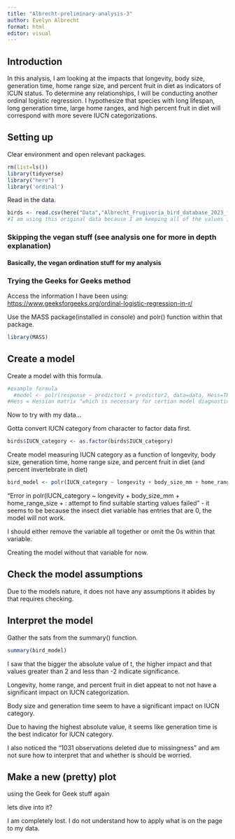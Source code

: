 ```yaml
---
title: "Albrecht-preliminary-analysis-3"
author: Evelyn Albrecht
format: html
editor: visual
---
```


## Introduction

In this analysis, I am looking at the impacts that longevity, body size, generation time, home range size, and percent fruit in diet as indicators of ICUN status. To determine any relationships, I will be conducting another ordinal logistic regression. I hypothesize that species with long lifespan, long generation time, large home ranges, and high percent fruit in diet will correspond with more severe IUCN categorizations.

## Setting up

Clear environment and open relevant packages.

```r
rm(list=ls())  
library(tidyverse) 
library("here")
library('ordinal')
```

Read in the data.

```r
birds <- read.csv(here("Data","Albrecht_Frugivoria_bird_database_2023_full.csv"))
#I am using this original data because I am keeping all of the values instead of getting rid of outliers. additionally, I am keeping LC as a category so it is just the original dataset
```

### Skipping the vegan stuff (see analysis one for more in depth explanation)

#### Basically, the vegan ordination stuff for my analysis

### Trying the Geeks for Geeks method

Access the information I have been using: <https://www.geeksforgeeks.org/ordinal-logistic-regression-in-r/>

Use the MASS package(installed in console) and polr() function within that package.

```r
library(MASS)
```

## Create a model

Create a model with this formula.

```r
#example formula 
  #model <- polr(response ~ predictor1 + predictor2, data=data, Hess=TRUE)
#Hess = Hessian matrix "which is necessary for certian model diagnostics"
```

Now to try with my data...

Gotta convert IUCN category from character to factor data first.

```r
birds$IUCN_category <- as.factor(birds$IUCN_category)
```

Create model measuring IUCN category as a function of longevity, body size, generation time, home range size, and percent fruit in diet (and percent invertebrate in diet)

```r
bird_model <- polr(IUCN_category ~ longevity + body_size_mm + home_range_size + generation_time + diet_fruit_e, data = birds, Hess = TRUE)
```

"Error in polr(IUCN_category \~ longevity + body_size_mm + home_range_size + :
attempt to find suitable starting values failed" - it seems to be because the insect diet variable has entries that are 0, the model will not work.

I should either remove the variable all together or omit the 0s within that variable.

Creating the model without that variable for now.

## Check the model assumptions 

Due to the models nature, it does not have any assumptions it abides by that requires checking.

## Interpret the model

Gather the sats from the summary() function.

```r
summary(bird_model)
```

I saw that the bigger the absolute value of t, the higher impact and that values greater than 2 and less than -2 indicate significance.

Longevity, home range, and percent fruit in diet appeat to not not have a significant impact on IUCN categorization.

Body size and generation time seem to have a significant impact on IUCN category.

Due to having the highest absolute value, it seems like generation time is the best indicator for IUCN category.

I also noticed the "1031 observations deleted due to missingness" and am not sure how to interpret that and whether is should be worried.

## Make a new (pretty) plot

using the Geek for Geek stuff again

lets dive into it?

I am completely lost. I do not understand how to apply what is on the page to my data.
